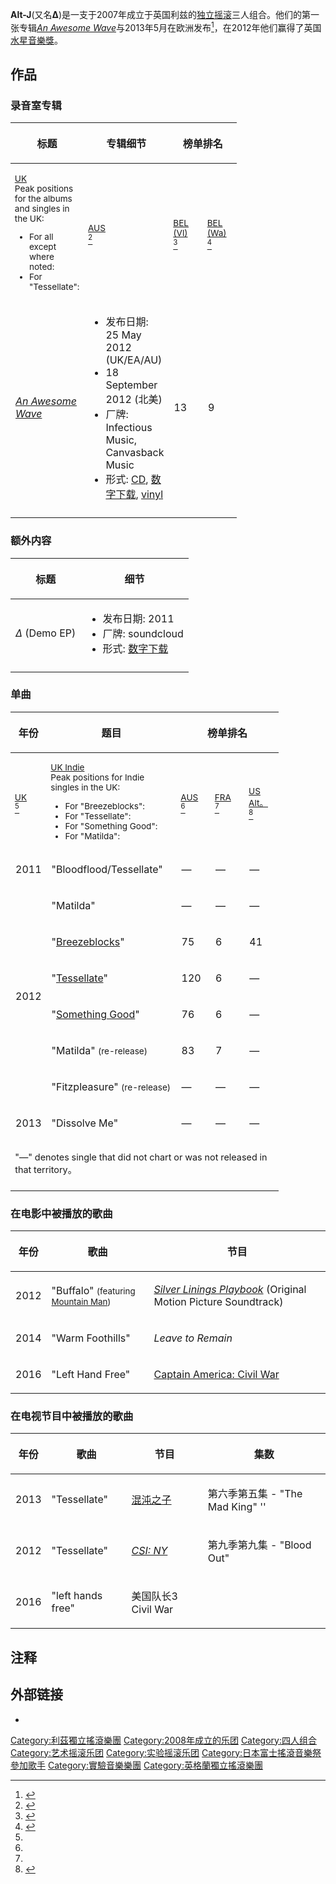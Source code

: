 {{SelfDistinguish|指希腊字母[[Delta|Delta]]}}

{{Infobox musical artist
| name = Alt-J
| alias = ∆
| image = Alt-j-35.jpg
| alt = Alt-J表演于2013年4月
| image_size =
| caption = Alt-j于2013年(从左到右): Gus Unger-Hamilton, Joe Newman, Gwil Sainsbury, Thom Green。
| background = group_or_band
| origin = [[利兹|利兹]]，[[英格兰|英格兰]]
| genre = [[独立摇滚|独立摇滚]]，<ref>{{cite web |last=Monger |first=James Christopher |url=http://www.allmusic.com/artist/alt-j-mn0002867436 |title=Alt-J |publisher=Allmusic.com |year=2012 |accessdate=7 July 2012 |archive-date=2012-09-29 |archive-url=https://web.archive.org/web/20120929011133/http://www.allmusic.com/artist/alt-j-mn0002867436 |dead-url=no }}</ref> [[另类摇滚|另类摇滚]]，[[实验音乐|实验音乐]]
| years_active = 2007至今
| label = [[Infectious_Records|Infectious Records]] <br/> [[Canvasback_Music|Canvasback Music]]
| website = {{URL|http://altjband.com/}}
| current_members = Joe Newman<br />Thom Green<br />Gus Unger-Hamilton
}}

'''Alt-J '''(又名'''∆''')是一支于2007年成立于英国利兹的[[独立摇滚|独立摇滚]]三人组合。他们的第一张专辑''[[An_Awesome_Wave|An Awesome Wave]]''与2013年5月在欧洲发布<ref>{{Cite web |url=http://www.guardian.co.uk/music/2012/aug/30/alt-j-a-cut-above |title=Alt-J: a cut above, ''[[The_Guardian|The Guardian]]'', Sam Wolfson, 30 August 2012 |accessdate=2013-10-22 |archive-date=2012-09-02 |archive-url=https://web.archive.org/web/20120902215107/http://www.guardian.co.uk/music/2012/aug/30/alt-j-a-cut-above |dead-url=no }}</ref>，在2012年他们赢得了英国[[水星音樂獎|水星音樂獎]]。

== 作品 ==

===录音室专辑===
{| class="wikitable plainrowheaders" style="text-align:center;"
|-
! scope="col" rowspan="2"| 标题
! scope="col" rowspan="2"| 专辑细节
! scope="col" colspan="8"| 榜单排名
! scope="col" rowspan="2"| [[List_of_music_recording_certifications|级别]]
|-
! scope="col" style="width:3em;font-size:85%;"| [[UK_Albums_Chart|UK]]<br><ref name=uk>Peak positions for the albums and singles in the UK:
* For all except where noted: {{cite web|url=http://www.officialcharts.com/artist/_/alt-j/|title=Alt-J > UK Charts|publisher=[[Official_Charts_Company|Official Charts Company]]|accessdate=2013-10-22|archive-date=2013-10-23|archive-url=https://web.archive.org/web/20131023055238/http://www.officialcharts.com/artist/_/alt-j/|dead-url=no}}
* For "Tessellate": {{cite web|url=http://www.zobbel.de/cluk/120728cluk.txt|title=New Chart Entries > July 28, 2012|publisher=Zobbel.de|date=2012-07-28|accessdate=2013-10-22|archive-date=2013-04-10|archive-url=https://www.webcitation.org/6FmX4xri9?url=http://www.zobbel.de/cluk/120728cluk.txt|dead-url=no}}</ref>
! scope="col" style="width:3em;font-size:85%;"| [[ARIA_Charts|AUS]]<br><ref name=aus>{{cite web|url=http://australian-charts.com/showinterpret.asp?interpret=Alt-J|title=Alt-J - Australian Charts|publisher=australian-charts.com/ Hung Medien|accessdate=2013-10-22|archive-date=2015-04-25|archive-url=https://web.archive.org/web/20150425053729/http://www.australian-charts.com/showinterpret.asp?interpret=Alt%2DJ|dead-url=no}}</ref>
! scope="col" style="width:3em;font-size:85%;"| [[Ultratop_50|BEL (Vl)]]<br><ref name=vl>{{cite web|url=http://www.ultratop.be/nl/showinterpret.asp?interpret=Alt-J|title=Alt-J - Belgium (Flanders) Charts|publisher=ultratop.be/nl/ Hung Medien|accessdate=2013-10-22|archive-date=2013-11-15|archive-url=https://web.archive.org/web/20131115074607/http://www.ultratop.be/nl/showinterpret.asp?interpret=Alt-J|dead-url=no}}</ref>
! scope="col" style="width:3em;font-size:85%;"| [[Ultratop_50|BEL (Wa)]]<br><ref name=wa>{{cite web|url=http://www.ultratop.be/fr/showinterpret.asp?interpret=Alt-J|title=Alt-J - Belgium (Wallonia) Charts|publisher=ultratop.be/fr/ Hung Medien|accessdate=2013-10-22|archive-date=2013-11-15|archive-url=https://web.archive.org/web/20131115074643/http://www.ultratop.be/fr/showinterpret.asp?interpret=Alt-J|dead-url=no}}</ref>
! scope="col" style="width:3em;font-size:85%;"| [[Tracklisten|DEN]]<br><ref name=den>{{cite web|url=http://danishcharts.com/showinterpret.asp?interpret=Alt-J|title=Alt-J - Danish Charts|publisher=danishcharts.com/ Hung Medien|accessdate=2013-10-22|archive-date=2015-04-02|archive-url=https://web.archive.org/web/20150402221923/http://danishcharts.com/showinterpret.asp?interpret=Alt-J|dead-url=no}}</ref>
! scope="col" style="width:3em;font-size:85%;"| [[Syndicat_National_de_l'Édition_Phonographique|FRA]]<br><ref name=fra>{{cite web |url=http://lescharts.com/showinterpret.asp?interpret=Alt-J |title=Alt-J - French Charts |publisher=lescharts.com/ Hung Medien |deadurl=yes |archiveurl=https://web.archive.org/web/20150416154331/http://lescharts.com/showinterpret.asp?interpret=Alt-J |archivedate=2015-04-16 |accessdate=2013-10-22 }}</ref>
! scope="col" style="width:3em;font-size:85%;"| [[MegaCharts|NL]]<br><ref name=nl>{{cite web|url=http://dutchcharts.nl/showinterpret.asp?interpret=Alt-J|title=Alt-J - Dutch Charts|publisher=dutchcharts.nl/ Hung Medien|accessdate=2013-10-22|archive-date=2013-11-04|archive-url=https://web.archive.org/web/20131104073443/http://dutchcharts.nl/showinterpret.asp?interpret=Alt-J|dead-url=no}}</ref>
! scope="col" style="width:3em;font-size:85%;"| [[Swiss_Music_Charts|SWI]]<br><ref name=swi>{{cite web|url=http://hitparade.ch/showinterpret.asp?interpret=Alt-J|title=Alt-J - Swiss Charts|publisher=hitparade.ch/ Hung Medien}}</ref>
|-
! scope="row" | ''[[An_Awesome_Wave|An Awesome Wave]]''
|
* 发布日期: 25 May 2012 (UK/EA/AU)
* 18 September 2012 (北美)
* 厂牌: Infectious Music, Canvasback Music
* 形式: [[Compact_Disc|CD]], [[Music_download|数字下载]], [[LP_record|vinyl]]
| 13 || 9 || 17 || 51 || 34 || 45 || 18 || 80
|
* [[British_Phonographic_Industry|BPI]]: Platinum<ref>{{cite web|url=http://www.bpi。co。uk/certifiedawards/Search。aspx|publisher=BPI|title=Certifications in the UK|date=15 November 2012}}</ref>
* ARIA: Gold<ref>{{cite web|url=http://pandora。nla。gov。au/pan/23790/20130919-0000/Issue1229。pdf|publisher=ARIA|title=ARIA Charts Issue 1229|date=16 September 2013}}</ref>
* France: Gold<!-- Dead link<ref name="singleAus2012"/>-->
|-
|}

===额外内容===
{| class="wikitable plainrowheaders" style="text-align:center;"
|-
! scope="col"| 标题
! scope="col"| 细节
|-
! scope="row" | ''∆'' (Demo EP)
|
* 发布日期: 2011
* 厂牌: soundcloud
* 形式: [[Music_download|数字下载]]
|-
|}

===单曲===
{| class="wikitable plainrowheaders" style="text-align:center;"
|-
! scope="col" rowspan="2"| 年份
! scope="col" rowspan="2" style="width:12em;"| 题目
! scope="col" colspan="5"| 榜单排名
! scope="col" rowspan="2" style="width:8em;"| [[List_of_music_recording_certifications|级别]]
! scope="col" rowspan="2"| 专辑
|-
! scope="col" style="width:3em;font-size:85%;"| [[UK_Singles_Chart|UK]]<br><ref name=uk/>
! scope="col" style="width:3em;font-size:85%;"| [[UK_Indie_Chart|UK Indie]]<br><ref>Peak positions for Indie singles in the UK:
* For "Breezeblocks": {{cite web|url=http://www.officialcharts。com/archive-chart/_/12/2012-06-02/|title=Chart Archive > June 2, 2012|publisher=[[Official_Charts_Company|Official Charts Company]]|accessdate=2013-10-22|archive-date=2013-10-23|archive-url=https://web.archive.org/web/20131023060838/http://www.officialcharts.com/archive-chart/_/12/2012-06-02/|dead-url=no}}
* For "Tessellate": {{cite web|url=http://www.officialcharts。com/archive-chart/_/12/2012-07-28/|title=Chart Archive > July 28, 2012|publisher=[[Official_Charts_Company|Official Charts Company]]|accessdate=2013-10-22|archive-date=2013-10-23|archive-url=https://web.archive.org/web/20131023054954/http://www.officialcharts.com/archive-chart/_/12/2012-07-28/|dead-url=no}}
* For "Something Good": {{cite web|url=http://www.officialcharts。com/archive-chart/_/12/2012-10-20/|title=Chart Archive > October 20, 2012|publisher=[[Official_Charts_Company|Official Charts Company]]|accessdate=2013-10-22|archive-date=2013-10-23|archive-url=https://web.archive.org/web/20131023055951/http://www.officialcharts.com/archive-chart/_/12/2012-10-20/|dead-url=no}}
* For "Matilda": {{cite web|url=http://www.officialcharts。com/archive-chart/_/12/2012-12-22/|title=Chart Archive > December 22, 2012|publisher=[[Official_Charts_Company|Official Charts Company]]|accessdate=2013-10-22|archive-date=2013-10-23|archive-url=https://web.archive.org/web/20131023055954/http://www.officialcharts.com/archive-chart/_/12/2012-12-22/|dead-url=no}}</ref>
! scope="col" style="width:3em;font-size:85%;"| [[ARIA_Charts|AUS]]<br><ref name=aus/>
! scope="col" style="width:3em;font-size:85%;"| [[SNEP|FRA]]<br><ref name=fra/>
! scope="col" style="width:3em;font-size:85%;"| [[Alternative_Songs|US Alt。]]<br><ref>{{cite web|title=Allmusic: Alt-J: Charts & Awards|publisher=[[Allmusic|Allmusic]]|accessdate=1 December 2013|url=http://www.allmusic。com/artist/alt-j-mn0002867436/awards|archive-date=2013-05-23|archive-url=https://web.archive.org/web/20130523180041/http://www.allmusic.com/artist/alt-j-mn0002867436/awards|dead-url=no}}</ref>
|-
| rowspan="1"| 2011
! scope="row"| "Bloodflood/Tessellate"
| — || — || — || — || —
|
| rowspan="8"| ''[[An_Awesome_Wave|An Awesome Wave]]''
|-
| rowspan="6"| 2012
! scope="row"| "Matilda"
| — || — || — || — || —
|
|-
! scope="row"| "[[Breezeblocks|Breezeblocks]]"
| 75 || 6 || 41 || — || 9
|
* [[Australian_Recording_Industry_Association|AUS]]: Gold<ref>{{cite web|url=http://www.aria。com。au/pages/httpwww.aria。com。aupagesaria-charts-accreditations-singles-2013。htm|title=ARIA Chart Accreditations > 2013 Singles|publisher=[[Australian_Recording_Industry_Association|Australian Recording Industry Association]]|accessdate=19 March 2013}}</ref>
|-
! scope="row"| "[[Tessellate_(song)|Tessellate]]"
| 120 || 6 || — || — || 22
|
|-
! scope="row"| "[[Something_Good_(Alt-J_song)|Something Good]]"
| 76 || 6 || — || — || —
|
|-
! scope="row"| "Matilda" <span style="font-size:85%;">(re-release)</span>
| 83 || 7 || — || 6 || —
|
|-
! scope="row"| "Fitzpleasure" <span style="font-size:85%;">(re-release)</span>
| — || — || — || — || 27
|
|-
| rowspan="1"| 2013
! scope="row"| "Dissolve Me"
| — || — || — || — || —
|
|-
| colspan="9" style="font-size:90%" | "—" denotes single that did not chart or was not released in that territory。
|-
|}

===在电影中被播放的歌曲===
{|class="wikitable sortable" style="text-align:left"
! 年份 !! 歌曲 !! 节目
|-
| 2012 || "Buffalo" <small>(featuring [[Mountain_Man_(music_group)|Mountain Man]])</small> || ''[[Silver_Linings_Playbook#Soundtrack|Silver Linings Playbook]]'' (Original Motion Picture Soundtrack)
|-
| 2014 || "Warm Foothills" || ''Leave to Remain''
|-
| 2016 || "Left Hand Free" || [[美國隊長3：英雄內戰|Captain America: Civil War]]
|}

===在电视节目中被播放的歌曲===
{|class="wikitable sortable" style="text-align:left"
|-
! 年份 !! 歌曲 !! 节目 !! 集数
|-
| 2013 || "Tessellate" || [[混沌之子|混沌之子]] || 第六季第五集 - "The Mad King" ''
|-
| 2012 || "Tessellate" || ''[[CSI:_NY_(TV_series)|CSI: NY]]'' || 第九季第九集 - "Blood Out"
|-
| 2016 || "left hands free" || 美国队长3 Civil War
|}

==注释==
{{Reflist|2}}

==外部链接==
* {{MusicBrainz artist|id=fc7bbf00-fbaa-4736-986b-b3ac0266ca9b|name=alt-J}}

{{DEFAULTSORT:Alt-J}}
[[Category:利茲獨立搖滾樂團|Category:利茲獨立搖滾樂團]]
[[Category:2008年成立的乐团|Category:2008年成立的乐团]]
[[Category:四人组合|Category:四人组合]]
[[Category:艺术摇滚乐团|Category:艺术摇滚乐团]]
[[Category:实验摇滚乐团|Category:实验摇滚乐团]]
[[Category:日本富士搖滾音樂祭參加歌手|Category:日本富士搖滾音樂祭參加歌手]]
[[Category:實驗音樂樂團|Category:實驗音樂樂團]]
[[Category:英格蘭獨立搖滾樂團|Category:英格蘭獨立搖滾樂團]]